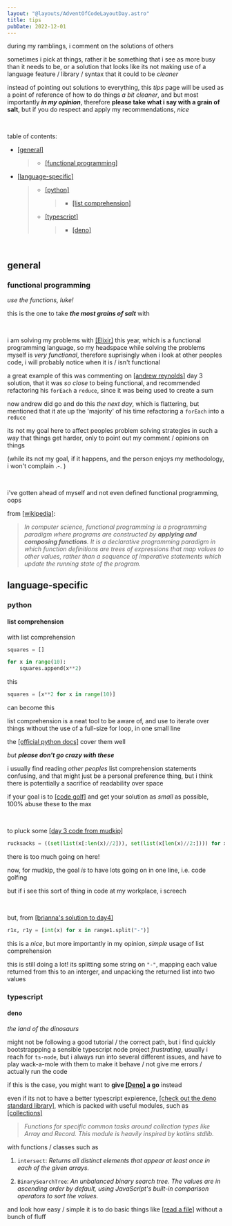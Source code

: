 ```yaml
---
layout: "@layouts/AdventOfCodeLayoutDay.astro"
title: tips
pubDate: 2022-12-01
---
```


during my ramblings, i comment on the solutions of others

sometimes i pick at things, rather it be something that i see
as more busy than it needs to be, or a solution that looks like
its not making use of a language feature / library / syntax
that it could to be _cleaner_

instead of pointing out solutions to everything, this _tips_
page will be used as a point of reference of how to do things
_a bit cleaner_, and but most importantly **_in my opinion_**,
therefore **please take what i say with a grain of salt**, but
if you do respect and apply my recommendations, _nice_

<br />

table of contents:

- [[general]](#general)
  > - [[functional programming]](#functional-programming)
- [[language-specific]](#language-specific)
  > - [[python]](#python)
  >   > - [[list comprehension]](#list-comprehension)
  > - [[typescript]](#typescript)
  >   > - [[deno]](#deno)

<br />

## general

### functional programming

_use the functions, luke!_

this is the one to take **_the most grains of salt_** with

<br />

i am solving my problems with [[Elixir]](https://elixir-lang.org/) this year,
which is a functional programming language, so my headspace while solving
the problems myself is _very functional_, therefore suprisingly when i
look at other peoples code, i will probably notice when it is / isn't
functional

a great example of this was commenting on [[andrew reynolds]](https://github.com/apreynolds1989/AdventOfCode2022/)
day 3 solution, that it was _so close_ to being functional, and recommended refactoring his `forEach`
a `reduce`, since it was being used to create a sum

now andrew did go and do this _the next day_, which is flattering,
but mentioned that it ate up the 'majority' of his time refactoring
a `forEach` into a `reduce`

its not my goal here to affect peoples problem solving strategies in such a way
that things get harder, only to point out my comment / opinions on things

(while its not my goal, if it happens, and the person enjoys my methodology, i
won't complain .-. )

<br />

i've gotten ahead of myself and not even defined functional programming, oops

from [[wikipedia]](https://en.wikipedia.org/wiki/Functional_programming):

> _In computer science, functional programming is
> a programming paradigm where programs are constructed by **applying and
> composing functions**. It is a declarative programming paradigm in which
> function definitions are trees of expressions that map values to other values,
> rather than a sequence of imperative statements which update the running
> state of the program._

## language-specific

### python

#### list comprehension

with list comprehension

```py
squares = []

for x in range(10):
    squares.append(x**2)
```

this

```py
squares = [x**2 for x in range(10)]
```

can become this

list comprehension is a neat tool to be aware of, and use to
iterate over things without the use of a full-size for loop, in one
small line

the [[official python docs]](https://docs.python.org/3/tutorial/datastructures.html#list-comprehensions)
cover them well

_but **please don't go crazy with these**_

i usually find reading _other peoples_ list comprehension statements
confusing, and that might just be a personal preference thing, but
i think there is potentially a sacrifice of readability over space

if your goal is to [[code golf]](https://en.wikipedia.org/wiki/Code_golf) and get
your solution as _small_ as possible, 100% abuse these to the max

<br />

to pluck some [[day 3 code from mudkip]](https://github.com/Mudkip/AdventOfCode/blob/main/2022/day03/3.py#L3)

```py
rucksacks = ((set(list(x[:len(x)//2])), set(list(x[len(x)//2:]))) for x in input)
```

there is too much going on here!

now, for mudkip, the goal _is_ to have lots going on in one line, i.e. code golfing

but if i see this sort of thing in code at my workplace, i screech

<br />

but, from [[brianna's solution to day4]](https://github.com/briannamcdonald/advent-of-code-2022/blob/main/day04/day4_part1.py#LL8C9-L8C55)

```py
r1x, r1y = [int(x) for x in range1.split("-")]
```

this is a _nice_, but more importantly in my opinion, _simple_ usage of list comprehension

this is still doing a lot! its splitting some string on `"-"`, mapping each value
returned from this to an interger, and unpacking the returned list into two values

### typescript

#### deno

_the land of the dinosaurs_

might not be following a good tutorial / the correct path, but i find quickly bootstrappping
a sensible typescript node project _frustrating_, usually i reach for `ts-node`, but i always
run into several different issues, and have to play wack-a-mole with them to make it behave /
not give me errors / actually run the code

if this is the case, you might want to **give [[Deno]](https://deno.land/) a go** instead

even if its not to have a better typescript expierence,
[[check out the deno standard library]](https://deno.land/std@0.167.0),
which is packed with useful modules, such as [[collections]](https://deno.land/std@0.167.0/collections/mod.ts)

> _Functions for specific common tasks around collection types like Array and Record. This module is heavily inspired by kotlins stdlib._

with functions / classes such as

1. `intersect`: _Returns all distinct elements that appear at least once in each of the given arrays._

2. `BinarySearchTree`: _An unbalanced binary search tree. The values are in ascending order by default, using JavaScript's built-in comparison operators to sort the values._

and look how easy / simple it is to do basic things like [[read a file]](https://deno.land/api@v1.28.3?s=Deno.open)
without a bunch of fluff
